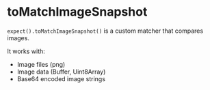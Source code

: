 
<Meta title="expect/toMatchImageSnapshot" />

# toMatchImageSnapshot

`expect().toMatchImageSnapshot()` is a custom matcher that compares images.

It works with:

- Image files (png)
- Image data (Buffer, Uint8Array)
- Base64 encoded image strings